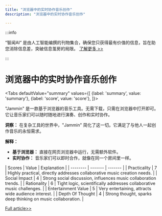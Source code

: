 ```yaml
---
title: "浏览器中的实时协作音乐创作"
description: "浏览器中的实时协作音乐创作"

---
```



:::info

“智闻AI“ 是由人工智能编撰的刊物集合，确保您只获得最有价值的信息，旨在助您消除信息差，突破信息茧房的局限。  [了解更多 >>](/)

:::

# 浏览器中的实时协作音乐创作


<Tabs
	defaultValue="summary"
	values={[
	{label: 'summary', value: 'summary'},
	{label: 'score', value: 'score'},
]}>
<TabItem value="summary">


"Jammin" 是一款基于浏览器的音乐工具。无需下载，只需在浏览器中打开即可。它让音乐家们可以随时随地进行演奏、创作和实时协作。

**洞察：** 在复杂工具的世界中，"Jammin" 简化了这一切。它满足了与他人一起创作音乐的永恒需求。

**解释：**
- **基于浏览器：** 直接在网页浏览器中运行，无需额外软件。
- **实时协作：** 音乐家们可以即时合作，就像在同一个房间里一样。
</TabItem>
<TabItem value="score">
	| Scores     | Value   | Explanation |
	| -------- | ------- | ------- |
	| Practicality  | 7    | Highly practical, directly addresses collaborative music creation needs.    |
	| Social Impact | 4     | Strong social discussion, influences music collaboration trends.    |
	| Rationality    | 6    | Tight logic, scientifically addresses collaborative music challenges.    |
	| Entertainment Value    | 5    | Very entertaining, attracts wide audience interest.    |
	| Depth Of Thought    | 4    | Strong thought, sparks deep thinking on music collaboration.    |
</TabItem>
</Tabs>

[Full article>>](https://www.jamminstudio.co/)

